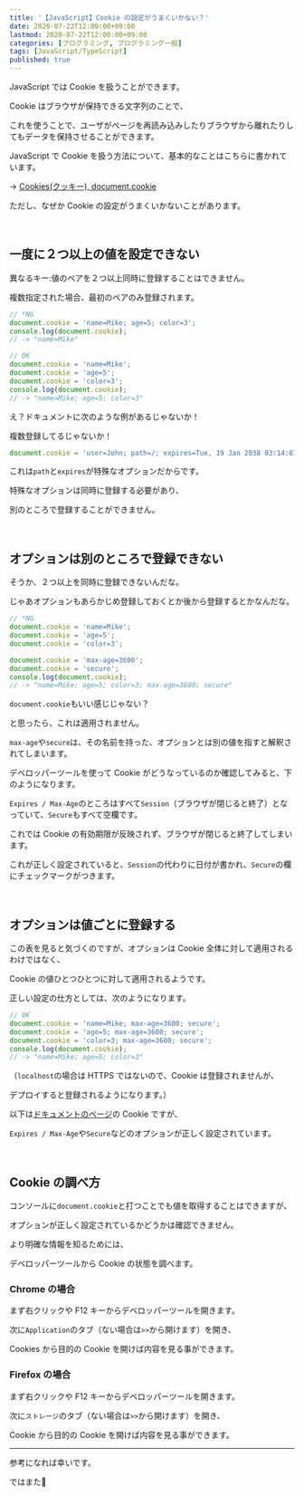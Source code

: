 ```yaml
---
title: '【JavaScript】Cookie の設定がうまくいかない？'
date: 2020-07-22T12:00:00+09:00
lastmod: 2020-07-22T12:00:00+09:00
categories: [プログラミング, プログラミング一般]
tags: [JavaScript/TypeScript]
published: true
---
```


JavaScript では Cookie を扱うことができます。

Cookie はブラウザが保持できる文字列のことで、

これを使うことで、ユーザがページを再読み込みしたりブラウザから離れたりしてもデータを保持させることができます。

<!--more-->

JavaScript で Cookie を扱う方法について、基本的なことはこちらに書かれています。

→ [Cookies(クッキー), document.cookie](https://ja.javascript.info/cookie)

ただし、なぜか Cookie の設定がうまくいかないことがあります。

<br/>

## 一度に２つ以上の値を設定できない

異なるキー:値のペアを２つ以上同時に登録することはできません。

複数指定された場合、最初のペアのみ登録されます。

```js
// *NG
document.cookie = 'name=Mike; age=5; color=3';
console.log(document.cookie);
// -> "name=Mike"

// OK
document.cookie = 'name=Mike';
document.cookie = 'age=5';
document.cookie = 'color=3';
console.log(document.cookie);
// -> "name=Mike; age=5; color=3"
```

え？ドキュメントに次のような例があるじゃないか！

複数登録してるじゃないか！

```js hide_nums
document.cookie = 'user=John; path=/; expires=Tue, 19 Jan 2038 03:14:07 GMT';
```

これは`path`と`expires`が特殊なオプションだからです。

特殊なオプションは同時に登録する必要があり、

別のところで登録することができません。

<br/>

## オプションは別のところで登録できない

そうか、２つ以上を同時に登録できないんだな。

じゃあオプションもあらかじめ登録しておくとか後から登録するとかなんだな。

```js
// *NG
document.cookie = 'name=Mike';
document.cookie = 'age=5';
document.cookie = 'color=3';

document.cookie = 'max-age=3600';
document.cookie = 'secure';
console.log(document.cookie);
// -> "name=Mike; age=5; color=3; max-age=3600; secure"
```

`document.cookie`もいい感じじゃない？

と思ったら、これは適用されません。

`max-age`や`secure`は、その名前を持った、オプションとは別の値を指すと解釈されてしまいます。

デベロッパーツールを使って Cookie がどうなっているのか確認してみると、下のようになります。

<postimage src="invalid-expire-secure" alt="Cookie 期限とsecureが設定されていない" />

`Expires / Max-Age`のところはすべて`Session`（ブラウザが閉じると終了）となっていて、`Secure`もすべて空欄です。

これでは Cookie の有効期限が反映されず、ブラウザが閉じると終了してしまいます。

これが正しく設定されていると、`Session`の代わりに日付が書かれ、`Secure`の欄にチェックマークがつきます。

<br/>

## オプションは値ごとに登録する

この表を見ると気づくのですが、オプションは Cookie 全体に対して適用されるわけではなく、

Cookie の値ひとつひとつに対して適用されるようです。

正しい設定の仕方としては、次のようになります。

```js
// OK
document.cookie = 'name=Mike; max-age=3600; secure';
document.cookie = 'age=5; max-age=3600; secure';
document.cookie = 'color=3; max-age=3600; secure';
console.log(document.cookie);
// -> "name=Mike; age=5; color=3"
```

（`localhost`の場合は HTTPS ではないので、Cookie は登録されませんが、

デプロイすると登録されるようになります。）

以下は[ドキュメントのページ](https://ja.javascript.info/cookie)の Cookie ですが、

`Expires / Max-Age`や`Secure`などのオプションが正しく設定されています。

<postimage src="valid-expire-secure" alt="Cookie 期限とsecureが正しく設定されている場合" />

<br/>

## Cookie の調べ方

コンソールに`document.cookie`と打つことでも値を取得することはできますが、

オプションが正しく設定されているかどうかは確認できません。

より明確な情報を知るためには、

デベロッパーツールから Cookie の状態を調べます。

### Chrome の場合

まず右クリックや F12 キーからデベロッパーツールを開きます。

次に`Application`のタブ（ない場合は`>>`から開けます）を開き、

Cookies から目的の Cookie を開けば内容を見る事ができます。

<postimage src="chrome-cookie" alt="Chrome Cookie" />

### Firefox の場合

まず右クリックや F12 キーからデベロッパーツールを開きます。

次に`ストレージ`のタブ（ない場合は`>>`から開けます）を開き、

Cookie から目的の Cookie を開けば内容を見る事ができます。

<postimage src="firefox-cookie" alt="Firefox Cookie" />

---

参考になれば幸いです。

ではまた👋
